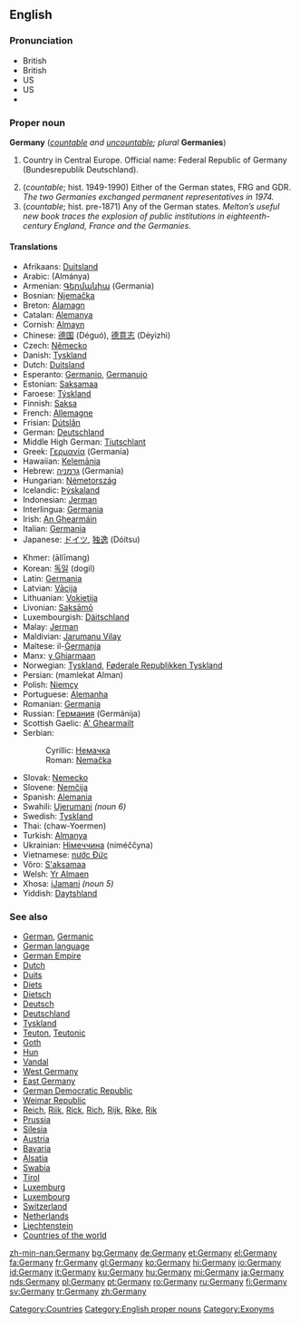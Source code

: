 ==English==
{{wikipedia}}

===Pronunciation===
*British {{IPA|[ˈdʒɜːmənɪ]}}
*British {{SAMPA|/"dZ3:m@nI/}}
*US {{IPA|[ˈdʒɝməni]}}
*US {{SAMPA|/"dZ3`m@ni/}}
*{{audio|en-uk-germany.ogg|Audio (UK)}}

===Proper noun===
'''Germany''' (''[[countable]] and [[uncountable]]; plural'' '''Germanies''')

# {{uncountable}} Country in Central Europe. Official name: Federal Republic of Germany (Bundesrepublik Deutschland).
# (''countable''; hist. 1949-1990) Either of the German states, FRG and GDR. ''The two Germanies exchanged permanent representatives in 1974.''
# (''countable''; hist. pre-1871) Any of the German states. ''Melton’s useful new book traces the explosion of public institutions in eighteenth-century England, France and the Germanies.''

====Translations====
{{trans-top|Germany}}
*Afrikaans: [[Duitsland]]
*Arabic: {{ARchar|[[المانيا]]}} (Almánya) {{f}}
*Armenian: [[Գերմանիա]] (Germania)
*Bosnian: [[Njemačka]] {{f}}
*Breton: [[Alamagn]]
*Catalan: [[Alemanya]]
*Cornish: [[Almayn]]
*Chinese: [[德国]] (Déguó), [[德意志]] (Déyìzhì)
*Czech: [[Německo]] {{n}}
*Danish: [[Tyskland]] {{n}}
*Dutch: [[Duitsland]] {{n}}
*Esperanto: [[Germanio]], [[Germanujo]]
*Estonian: [[Saksamaa]]
*Faroese: [[Týskland]] {{n}}
*Finnish: [[Saksa]]
*French: [[Allemagne]] {{f}}
*Frisian: [[Dútslân]] {{n}}
*German: [[Deutschland]] {{n}}
*Middle High German: [[Tiutschlant]] {{n}}
*Greek: [[Γερμανία]] (Germanía) {{f}}
*Hawaiian: [[Kelemānia]]
*Hebrew: [[גרמניה]] (Germania) {{f}}
*Hungarian: [[Németország]]
*Icelandic: [[Þýskaland]] {{n}}
*Indonesian: [[Jerman]]
*Interlingua: [[Germania]]
*Irish: [[An Ghearmáin]] {{f}}
*Italian: [[Germania]] {{f}}
*Japanese: [[ドイツ]], [[独逸]] (Dóitsu)
{{trans-mid}}
*Khmer: {{KMchar|[[ឤលឺម៉ង់]]}} (āllīmang)
*Korean: [[독일]] (dogil)
*Latin: [[Germania]] {{f}}
*Latvian: [[Vācija]] {{f}}
*Lithuanian: [[Vokietija]] {{f}}
*Livonian: [[Saksāmō]]
*Luxembourgish: [[Däitschland]] {{n}}
*Malay: [[Jerman]]
*Maldivian: [[Jarumanu Vilay]]
*Maltese: il-[[Ġermanja]]
*Manx: [[y Ghiarmaan]]
*Norwegian: [[Tyskland]], [[Føderale Republikken Tyskland]]
*Persian: {{FAchar|[[مملکت المان]]}} (mamlekat Alman)
*Polish: [[Niemcy]]
*Portuguese: [[Alemanha]] {{f}}
*Romanian: [[Germania]] {{f}}
*Russian: [[Германия]] (Germánija) {{f}}
*Scottish Gaelic: [[A' Ghearmailt]] {{f}}
*Serbian:
*:Cyrillic: [[Немачка]] {{f}}
*:Roman: [[Nemačka]] {{f}}
*Slovak: [[Nemecko]] {{n}}
*Slovene: [[Nemčija]] {{f}}
*Spanish: [[Alemania]] {{f}}
*Swahili: [[Ujerumani]] ''(noun 6)''
*Swedish: [[Tyskland]]
*Thai: {{THchar|[[ชาวเยอรมัน]]}} (chaw-Yoermen)
*Turkish: [[Almanya]]
*Ukrainian: [[Німеччина]] (niméččyna) {{f}}
*Vietnamese: [[nước Đức]]
*Võro: [[S'aksamaa]]
*Welsh: [[Yr Almaen]] {{f}}
*Xhosa: [[iJamani]] ''(noun 5)''
*Yiddish: [[Daytshland]]
{{trans-bottom}}

===See also===
*[[German]], [[Germanic]]
*[[German language]]
*[[German Empire]]
*[[Dutch]]
*[[Duits]]
*[[Diets]]
*[[Dietsch]]
*[[Deutsch]]
*[[Deutschland]]
*[[Tyskland]]
*[[Teuton]], [[Teutonic]]
*[[Goth]]
*[[Hun]]
*[[Vandal]]
*[[West Germany]]
*[[East Germany]]
*[[German Democratic Republic]]
*[[Weimar Republic]]
*[[Reich]], [[Riik]], [[Rick]], [[Rich]], [[Rijk]], [[Rike]], [[Rik]]
*[[Prussia]]
*[[Silesia]]
*[[Austria]]
*[[Bavaria]]
*[[Alsatia]]
*[[Swabia]]
*[[Tirol]]
*[[Luxemburg]]
*[[Luxembourg]]
*[[Switzerland]]
*[[Netherlands]]
*[[Liechtenstein]]
*[[Countries of the world]]

[[Category:Countries]]
[[Category:English proper nouns]]
[[Category:Exonyms]]

[[zh-min-nan:Germany]]
[[bg:Germany]]
[[de:Germany]]
[[et:Germany]]
[[el:Germany]]
[[fa:Germany]]
[[fr:Germany]]
[[gl:Germany]]
[[ko:Germany]]
[[hi:Germany]]
[[io:Germany]]
[[id:Germany]]
[[it:Germany]]
[[ku:Germany]]
[[hu:Germany]]
[[mi:Germany]]
[[ja:Germany]]
[[nds:Germany]]
[[pl:Germany]]
[[pt:Germany]]
[[ro:Germany]]
[[ru:Germany]]
[[fi:Germany]]
[[sv:Germany]]
[[tr:Germany]]
[[zh:Germany]]
